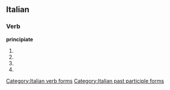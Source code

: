 ==Italian==

===Verb===
'''principiate'''

# {{form of|[[second-person|Second-person]] [[plural]] [[present tense]]|principiare|lang=Italian}}
# {{form of|Second-person plural [[imperative]]|principiare|lang=Italian}}
# {{conjugation of|principiare||2|p|pres|sub|lang=it}}
# {{form of|[[feminine|Feminine]] plural|principiato}}

[[Category:Italian verb forms]]
[[Category:Italian past participle forms]]
